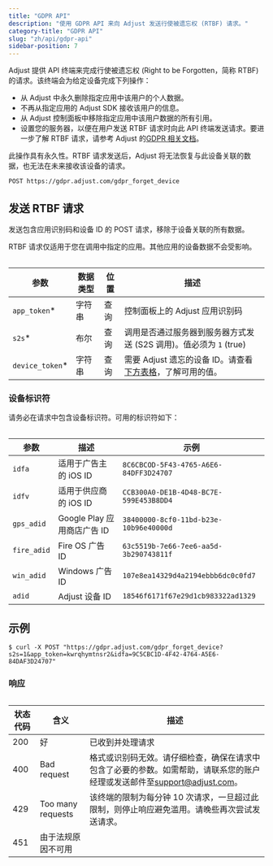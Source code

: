 ```yaml
---
title: "GDPR API"
description: "使用 GDPR API 来向 Adjust 发送行使被遗忘权 (RTBF) 请求。"
category-title: "GDPR API"
slug: "zh/api/gdpr-api"
sidebar-position: 7
---
```


Adjust 提供 API 终端来完成行使被遗忘权 \(Right to be Forgotten，简称 RTBF\) 的请求。该终端会为给定设备完成下列操作：

-  从 Adjust 中永久删除指定应用中该用户的个人数据。
-  不再从指定应用的 Adjust SDK 接收该用户的信息。
-  从 Adjust 控制面板中移除指定应用中该用户数据的所有引用。
-  设置您的服务器，以便在用户发送 RTBF 请求时向此 API 终端发送请求。要进一步了解 RTBF 请求，请参考 Adjust 的[GDPR 相关文档](https://help.adjust.com/zh/article/gdpr)。

<Callout type="important">

此操作具有永久性。RTBF 请求发送后，Adjust 将无法恢复与此设备关联的数据，也无法在未来接收该设备的请求。

</Callout>

```http
POST https://gdpr.adjust.com/gdpr_forget_device
```

## 发送 RTBF 请求

发送包含应用识别码和设备 ID 的 POST 请求，移除于设备关联的所有数据。

<Callout type="note">

RTBF 请求仅适用于您在调用中指定的应用。其他应用的设备数据不会受影响。

</Callout>

<Table>

| 参数             | 数据类型 | 位置 | 描述                                                                     |
| ---------------- | -------- | ---- | ------------------------------------------------------------------------ |
| `app_token`\*    | 字符串   | 查询 | 控制面板上的 Adjust 应用识别码                                           |
| `s2s`\*          | 布尔     | 查询 | 调用是否通过服务器到服务器方式发送 \(S2S 调用\)。值必须为 `1` \(true\)   |
| `device_token`\* | 字符串   | 查询 | 需要 Adjust 遗忘的设备 ID。请查看[下方表格](#device-ids)，了解可用的值。 |

</Table>

### 设备标识符

请务必在请求中包含设备标识符。可用的标识符如下：

<Table>

| 参数        | 描述                        | 示例                                   |
| ----------- | --------------------------- | -------------------------------------- |
| `idfa`      | 适用于广告主的 iOS ID       | `8C6CBCOD-5F43-4765-A6E6-84DFF3D24707` |
| `idfv`      | 适用于供应商的 iOS ID       | `CCB300A0-DE1B-4D48-BC7E-599E453B8DD4` |
| `gps_adid`  | Google Play 应用商店广告 ID | `38400000-8cf0-11bd-b23e-10b96e40000d` |
| `fire_adid` | Fire OS 广告 ID             | `63c5519b-7e66-7ee6-aa5d-3b290743811f` |
| `win_adid`  | Windows 广告 ID             | `107e8ea14329d4a2194ebbb6dc0c0fd7`     |
| `adid`      | Adjust 设备 ID              | `18546f6171f67e29d1cb983322ad1329`     |

</Table>

## 示例

```console
$ curl -X POST "https://gdpr.adjust.com/gdpr_forget_device?s2s=1&app_token=kwrqhymtnsr2&idfa=9C5CBC1D-4F42-4764-A5E6-84DAF3D24707"
```

### 响应

<Table>

| 状态代码 | 含义               | 描述                                                                                                                                                  |
| -------- | ------------------ | ----------------------------------------------------------------------------------------------------------------------------------------------------- |
| 200      | 好                 | 已收到并处理请求                                                                                                                                      |
| 400      | Bad request        | 格式或识别码无效。请仔细检查，确保在请求中包含了必要的参数。如需帮助，请联系您的账户经理或发送邮件至[support@adjust.com](mailto:support@adjust.com)。 |
| 429      | Too many requests  | 该终端的限制为每分钟 10 次请求，一旦超过此限制，则停止响应避免滥用。请晚些再次尝试发送请求。                                                          |
| 451      | 由于法规原因不可用 |                                                                                                                                                       |

</Table>
